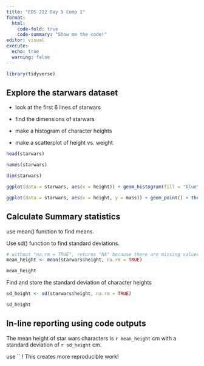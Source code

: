 ```yaml
---
title: "EDS 212 Day 5 Comp 1"
format: 
  html: 
    code-fold: true
    code-summary: "Show me the code!"
editor: visual
execute:
  echo: true
  warning: false
---
```


```r
library(tidyverse)
```

## Explore the starwars dataset

-   look at the first 6 lines of starwars

-   find the dimensions of starwars

-   make a histogram of character heights

-   make a scatterplot of height vs. weight

```r
head(starwars)

names(starwars)

dim(starwars)
```

```r
ggplot(data = starwars, aes(x = height)) + geom_histogram(fill = "blue", color = "black") + theme_minimal()
```

```r
ggplot(data = starwars, aes(x = height, y = mass)) + geom_point() + theme_minimal()
```

## Calculate Summary statistics

use mean() function to find means.

Use sd() function to find standard deviations.

```r
# without "na.rm = TRUE", returns "NA" because there are missing values in this column
mean_height <- mean(starwars$height, na.rm = TRUE)

mean_height
```

Find and store the standard deviation of character heights

```r
sd_height <- sd(starwars$height, na.rm = TRUE)

sd_height
```

## In-line reporting using code outputs

The mean height of star wars characters is `r mean_height` cm with a standard deviation of `r sd_height` cm.

use \`\` ! This creates more reproducible work!
